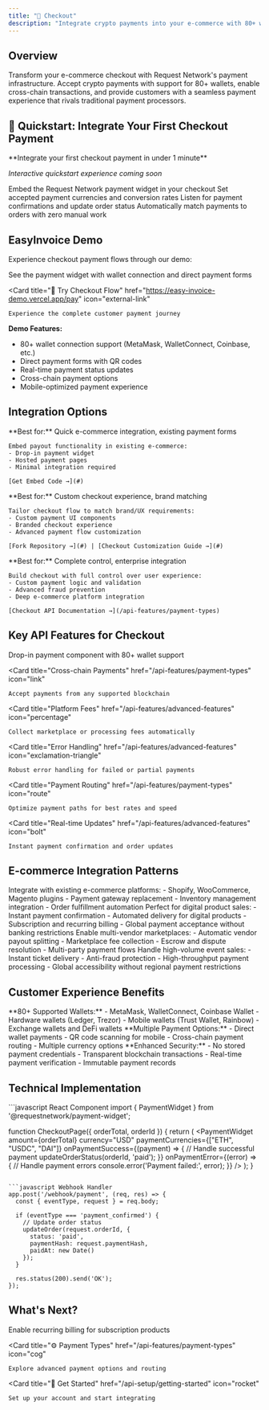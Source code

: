 ```yaml
---
title: "🛒 Checkout"
description: "Integrate crypto payments into your e-commerce with 80+ wallet support and seamless UX"
---
```


## Overview

Transform your e-commerce checkout with Request Network's payment infrastructure. Accept crypto payments with support for 80+ wallets, enable cross-chain transactions, and provide customers with a seamless payment experience that rivals traditional payment processors.

## 🚀 Quickstart: Integrate Your First Checkout Payment

<Info>
**Integrate your first checkout payment in under 1 minute**

*Interactive quickstart experience coming soon*
</Info>

<Steps>
  <Step title="Add Payment Widget">
    Embed the Request Network payment widget in your checkout
  </Step>
  <Step title="Configure Currencies">
    Set accepted payment currencies and conversion rates
  </Step>
  <Step title="Handle Payment Events">
    Listen for payment confirmations and update order status
  </Step>
  <Step title="Reconcile Orders">
    Automatically match payments to orders with zero manual work
  </Step>
</Steps>

## EasyInvoice Demo

Experience checkout payment flows through our demo:

<CardGroup cols={2}>
  <Card 
    title="🎬 Payment Widget Demo" 
    href="#" 
    icon="play"
  >
    See the payment widget with wallet connection and direct payment forms
  </Card>
  
  <Card 
    title="🔗 Try Checkout Flow" 
    href="https://easy-invoice-demo.vercel.app/pay" 
    icon="external-link"
  >
    Experience the complete customer payment journey
  </Card>
</CardGroup>

**Demo Features:**
- 80+ wallet connection support (MetaMask, WalletConnect, Coinbase, etc.)
- Direct payment forms with QR codes
- Real-time payment status updates
- Cross-chain payment options
- Mobile-optimized payment experience

## Integration Options

<Tabs>
  <Tab title="Use EasyInvoice As-Is">
    **Best for:** Quick e-commerce integration, existing payment forms
    
    Embed payout functionality in existing e-commerce:
    - Drop-in payment widget
    - Hosted payment pages
    - Minimal integration required
    
    [Get Embed Code →](#)
  </Tab>
  
  <Tab title="Fork & Customize">
    **Best for:** Custom checkout experience, brand matching
    
    Tailor checkout flow to match brand/UX requirements:
    - Custom payment UI components
    - Branded checkout experience
    - Advanced payment flow customization
    
    [Fork Repository →](#) | [Checkout Customization Guide →](#)
  </Tab>
  
  <Tab title="Custom Implementation">
    **Best for:** Complete control, enterprise integration
    
    Build checkout with full control over user experience:
    - Custom payment logic and validation
    - Advanced fraud prevention
    - Deep e-commerce platform integration
    
    [Checkout API Documentation →](/api-features/payment-types)
  </Tab>
</Tabs>

## Key API Features for Checkout

<CardGroup cols={2}>
  <Card 
    title="Payment Widget" 
    href="/api-features/integration-patterns"
    icon="credit-card"
  >
    Drop-in payment component with 80+ wallet support
  </Card>
  
  <Card 
    title="Cross-chain Payments" 
    href="/api-features/payment-types"
    icon="link"
  >
    Accept payments from any supported blockchain
  </Card>
  
  <Card 
    title="Platform Fees" 
    href="/api-features/advanced-features"
    icon="percentage"
  >
    Collect marketplace or processing fees automatically
  </Card>
  
  <Card 
    title="Error Handling" 
    href="/api-features/advanced-features"
    icon="exclamation-triangle"
  >
    Robust error handling for failed or partial payments
  </Card>
  
  <Card 
    title="Payment Routing" 
    href="/api-features/payment-types"
    icon="route"
  >
    Optimize payment paths for best rates and speed
  </Card>
  
  <Card 
    title="Real-time Updates" 
    href="/api-features/advanced-features"
    icon="bolt"
  >
    Instant payment confirmation and order updates
  </Card>
</CardGroup>

## E-commerce Integration Patterns

<AccordionGroup>
  <Accordion title="🛍️ Traditional E-commerce">
    Integrate with existing e-commerce platforms:
    - Shopify, WooCommerce, Magento plugins
    - Payment gateway replacement
    - Inventory management integration
    - Order fulfillment automation
  </Accordion>
  
  <Accordion title="🎮 Digital Goods & Services">
    Perfect for digital product sales:
    - Instant payment confirmation
    - Automated delivery for digital products
    - Subscription and recurring billing
    - Global payment acceptance without banking restrictions
  </Accordion>
  
  <Accordion title="🏪 Marketplace Platforms">
    Enable multi-vendor marketplaces:
    - Automatic vendor payout splitting
    - Marketplace fee collection
    - Escrow and dispute resolution
    - Multi-party payment flows
  </Accordion>
  
  <Accordion title="🎫 Event & Ticket Sales">
    Handle high-volume event sales:
    - Instant ticket delivery
    - Anti-fraud protection
    - High-throughput payment processing
    - Global accessibility without regional payment restrictions
  </Accordion>
</AccordionGroup>

## Customer Experience Benefits

<Tabs>
  <Tab title="Wallet Choice">
    **80+ Supported Wallets:**
    - MetaMask, WalletConnect, Coinbase Wallet
    - Hardware wallets (Ledger, Trezor)
    - Mobile wallets (Trust Wallet, Rainbow)
    - Exchange wallets and DeFi wallets
  </Tab>
  
  <Tab title="Payment Flexibility">
    **Multiple Payment Options:**
    - Direct wallet payments
    - QR code scanning for mobile
    - Cross-chain payment routing
    - Multiple currency options
  </Tab>
  
  <Tab title="Security & Trust">
    **Enhanced Security:**
    - No stored payment credentials
    - Transparent blockchain transactions
    - Real-time payment verification
    - Immutable payment records
  </Tab>
</Tabs>

## Technical Implementation

<CodeGroup>
```javascript React Component
import { PaymentWidget } from '@requestnetwork/payment-widget';

function CheckoutPage({ orderTotal, orderId }) {
  return (
    <PaymentWidget
      amount={orderTotal}
      currency="USD"
      paymentCurrencies={["ETH", "USDC", "DAI"]}
      onPaymentSuccess={(payment) => {
        // Handle successful payment
        updateOrderStatus(orderId, 'paid');
      }}
      onPaymentError={(error) => {
        // Handle payment errors
        console.error('Payment failed:', error);
      }}
    />
  );
}
```

```javascript Webhook Handler
app.post('/webhook/payment', (req, res) => {
  const { eventType, request } = req.body;
  
  if (eventType === 'payment_confirmed') {
    // Update order status
    updateOrder(request.orderId, {
      status: 'paid',
      paymentHash: request.paymentHash,
      paidAt: new Date()
    });
  }
  
  res.status(200).send('OK');
});
```
</CodeGroup>

## What's Next?

<CardGroup cols={3}>
  <Card 
    title="🔄 Add Subscriptions" 
    href="/use-cases/subscriptions"
    icon="repeat"
  >
    Enable recurring billing for subscription products
  </Card>
  
  <Card 
    title="⚙️ Payment Types" 
    href="/api-features/payment-types"
    icon="cog"
  >
    Explore advanced payment options and routing
  </Card>
  
  <Card 
    title="🔑 Get Started" 
    href="/api-setup/getting-started"
    icon="rocket"
  >
    Set up your account and start integrating
  </Card>
</CardGroup>

